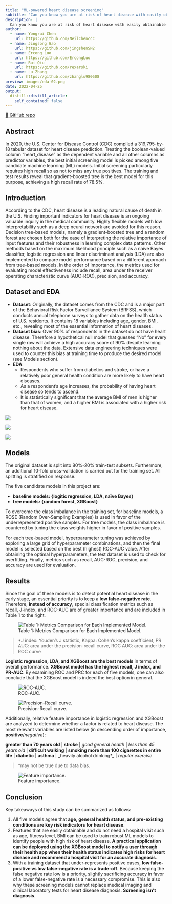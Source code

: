 ```yaml
---
title: "ML-powered heart disease screening"
subtitle: "Can you know you are at risk of heart disease with easily obtainable personal indicators?"
description: |
  Can you know you are at risk of heart disease with easily obtainable personal indicators?
author:
  - name: Yongrui Chen
    url: https://github.com/NeilChenccc
  - name: Jingsong Gao
    url: https://github.com/jingshenSN2
  - name: Ercong Luo
    url: https://github.com/ErcongLuo
  - name: Rui Qiu
    url: https://github.com/rexarski
  - name: Lu Zhang
    url: https://github.com/zhanglu980608
preview: images/eda-02.png
date: 2022-04-25
output:
  distill::distill_article:
    self_contained: false
---
```


[🔗 GitHub repo](https://github.com/CeleritasML/heart-disease-prediction) 

## Abstract

In 2020, the U.S. Center for Disease Control (CDC) compiled a 319,795-by-18 tabular dataset for heart disease prediction. Treating the boolean-valued column “heart_disease” as the dependent variable and all other columns as predictor variables, the best initial screening model is picked among five candidate machine learning (ML) models. Initial screening particularly requires high recall so as not to miss any true positives. The training and test results reveal that gradient-boosted tree is the best model for this purpose, achieving a high recall rate of 78.5%.

## Introduction

According to the CDC, heart disease is a leading natural cause of death in the U.S. Finding important indicators for heart disease is an ongoing valuable inquiry in the medical community. Highly flexible models with low interpretability such as a deep neural network are avoided for this reason. Decision tree-based models, namely a gradient-boosted tree and a random forest are chosen both for the ease of interpreting the relative importance of input features and their robustness in learning complex data patterns. Other methods based on the maximum likelihood principle such as a naive Bayes classifier, logistic regression and linear discriminant analysis (LDA) are also implemented to compare model performance based on a different approach from tree-based models. In the order of importance, the metrics used for evaluating model effectiveness include recall, area under the receiver operating characteristic curve (AUC-ROC), precision, and accuracy.

## Dataset and EDA

- **Dataset**: Originally, the dataset comes from the CDC and is a major part of the Behavioral Risk Factor Surveillance System (BRFSS), which conducts annual telephone surveys to gather data on the health status of U.S. residents. It contains 18 variables including age, gender, BMI, etc., revealing most of the essential information of heart diseases.
- **Dataset bias**: Over 90% of respondents in the dataset do not have heart disease. Therefore a hypothetical null model that guesses “No” for every single row will achieve a high accuracy score of 90% despite learning nothing about the data. Extensive data engineering techniques were used to counter this bias at training time to produce the desired model (see Models section).
- **EDA**: 
    - Respondents who suffer from diabetics and stroke, or have a relatively poor general health condition are more likely to have heart diseases.
    - As a respondent’s age increases, the probability of having heart disease so tends to ascend.
    - It is statistically significant that the average BMI of men is higher than that of women, and a higher BMI is associated with a higher risk for heart disease.

![](images/eda-01.png)

![](images/eda-02.png)

![](images/eda-03.png)

## Models

The original dataset is split into 80%-20% train-test subsets. Furthermore, an additional 10-fold cross-validation is carried out for the training set. All splitting is stratified on response. 

The five candidate models in this project are:

- **baseline models: {logitic regression, LDA, naïve Bayes}**
- **tree models: {random forest, XGBoost}**

To overcome the class imbalance in the training set, for baseline models, a ROSE (Random Over-Sampling Examples) is used in favor of the underrepresented positive samples. For tree models, the class imbalance is countered by tuning the class weights higher in favor of positive samples.

For each tree-based model, hyperparameter tuning was achieved by exploring a large grid of hyperparameter combinations, and then the final model is selected based on the best (highest) ROC-AUC value. After obtaining the optimal hyperparameters, the test dataset is used to check for overfitting. Finally, metrics such as recall, AUC-ROC, precision, and accuracy are used for evaluation.

## Results

Since the goal of these models is to detect potential heart disease in the early stage, an essential priority is to keep a **low false-negative rate**. Therefore, **instead of accuracy**, special classification metrics such as recall, J-index, and ROC-AUC are of greater importance and are included in Table 1 to the right.

![Table 1: Metrics Comparison for Each Implemented Model.](images/table.png)

> *J index: Youden's J statistic, Kappa: Cohen's kappa coefficient, PR AUC: area under the precision-recall curve, ROC AUC: area under the ROC curve

**Logistic regression, LDA, and XGBoost are the best models** in terms of overall performance. **XGBoost model has the highest recall, J index, and PR-AUC**. By examining ROC and PRC for each of five models, one can also conclude that the XGBoost model is indeed the best option in general.

![ROC-AUC.](images/roc_auc.png)

![Precision-Recall curve.](images/prc.png)

Additionally, relative feature importance in logistic regression and XGBoost are analyzed to determine whether a factor is related to heart disease. The most relevant variables are listed below (in descending order of importance, **positive**/_negative_):

**greater than 70 years old** | **stroke** | _good general health_ | _less than 45 years old_ | **difficult walking** | **smoking more than 100 cigarettes in entire life** | **diabetic** | **asthma** | _heavily alcohol drinking*_ | _regular exercise_

> *may not be true due to data bias.

![Feature importance.](images/vip-xgboost.png)

## Conclusion

Key takeaways of this study can be summarized as follows:

1. All five models agree that **age, general health status, and pre-existing conditions are key risk indicators for heart disease**.
2. Features that are easily obtainable and do not need a hospital visit such as age, fitness level, BMI can be used to train robust ML models to identify people with high risk of heart disease. **A practical application can be deployed using the XGBoost model to notify a user through their health app when their health status indicates high risks for heart disease and recommend a hospital visit for an accurate diagnosis**. 
3. With a training dataset that under-represents positive cases, **low false-positive vs low false-negative rate is a trade-off**. Because keeping the false negative rate low is a priority, slightly sacrificing accuracy in favor of a lower false-negative rate is a necessary compromise. This is also why these screening models cannot replace medical imaging and clinical laboratory tests for heart disease diagnosis. **Screening isn’t diagnosis**.
